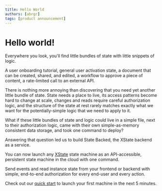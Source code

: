 ```yaml
---
title: Hello World
authors: [abrgr]
tags: [product announcement]
---
```


# Hello world!

Everywhere you look, you'll find little bundles of state with little snippets of logic.

A user onboarding tutorial, general user activation state, a document that can be created,
shared, and edited, a workflow to approve a piece of content, a rate-limited call
to an external API.

There is nothing more annoying than discovering that you need yet another little bundle of
state. State needs a place to live, its access patterns become hard to change at scale,
changes and reads require careful authorization logic, and the structure of the state
at rest rarely matches exactly what we want for the potentially-simple logic that we need
to apply to it.

What if these little bundles of state and logic could live in a simple file, next to their
authorization logic, came with their own simple-as-memory consistent data storage, and took
one command to deploy?

Answering that question led us to build State Backed, the XState backend as a service.

You can now launch any [XState](https://xstate.js.org/docs/) state machine as an API-accessible,
persistent state machine in the cloud with one command.

Send events and read instance state from your frontend or backend with simple, end-to-end authorization
for every end-user and every action.

Check out our [quick start](/docs/intro) to launch your first machine in the next 5 minutes.
